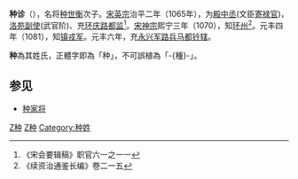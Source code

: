 {{noteTA
|1=种
}}
 
'''种诊'''（{{bd|？||？||catIdx=C种}}），名将[[种世衡|种世衡]]次子。[[宋英宗|宋英宗]]治平二年（1065年），为[[殿中丞|殿中丞]](文臣[[寄禄官|寄禄官]])，[[洛苑副使|洛苑副使]](武官阶)、充[[环庆路|环庆路]][[都监|都监]]<ref>《宋会要辑稿》职官六一之一一</ref>。[[宋神宗|宋神宗]]熙宁三年（1070），知[[环州|环州]]<ref>《续资治通鉴长编》卷二一五</ref>。元丰四年（1081），知[[镇戎军|镇戎军]]。元丰六年，充[[永兴军路|永兴军路]][[兵马都钤辖|兵马都钤辖]]。

'''种'''為其姓氏，正體字即為「种」，不可誤植為「-{種}-」。

==参见==
*[[种家将|种家将]]

<references />

{{宋朝人物小作品}}

[[Category:宋朝軍事人物|Z种]]
[[Category:洛阳人|Z种]]
[[Category:种姓|Category:种姓]]
